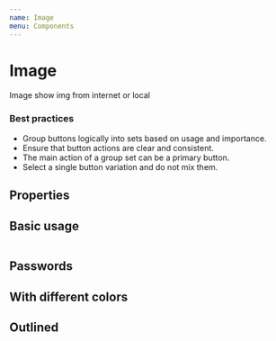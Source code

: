 ```yaml
---
name: Image
menu: Components
---
```



# Image

Image show img from internet or local

### Best practices

- Group buttons logically into sets based on usage and importance.
- Ensure that button actions are clear and consistent.
- The main action of a group set can be a primary button.
- Select a single button variation and do not mix them.

## Properties

<PropsTable of={Image} />

## Basic usage

<Playground>
    <Image
        source={'https://source.unsplash.com/random/400x400'}
    />
</Playground>

## Passwords

<Playground>
</Playground>

## With different colors

<Playground>
</Playground>

## Outlined

<Playground>
</Playground>
